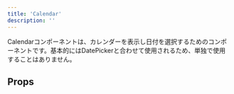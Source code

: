 ```yaml
---
title: 'Calendar'
description: ''
---
```


Calendarコンポーネントは、カレンダーを表示し日付を選択するためのコンポーネントです。基本的にはDatePickerと合わせて使用されるため、単独で使用することはありません。

<ComponentStory name="Calendar" />

## Props

<ComponentPropsTable name="Calendar" />


